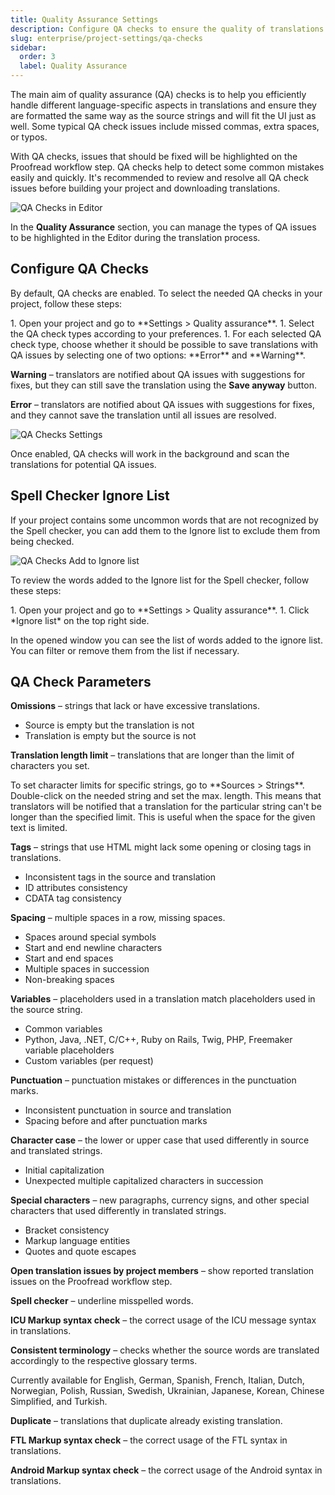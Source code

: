 ```yaml
---
title: Quality Assurance Settings
description: Configure QA checks to ensure the quality of translations
slug: enterprise/project-settings/qa-checks
sidebar:
  order: 3
  label: Quality Assurance
---
```



The main aim of quality assurance (QA) checks is to help you efficiently handle different language-specific aspects in translations and ensure they are formatted the same way as the source strings and will fit the UI just as well. Some typical QA check issues include missed commas, extra spaces, or typos.

With QA checks, issues that should be fixed will be highlighted on the Proofread workflow step. QA checks help to detect some common mistakes easily and quickly. It's recommended to review and resolve all QA check issues before building your project and downloading translations.

<Image src={qaChecksInEditor} alt="QA Checks in Editor" />

In the **Quality Assurance** section, you can manage the types of QA issues to be highlighted in the Editor during the translation process.

## Configure QA Checks

By default, QA checks are enabled. To select the needed QA checks in your project, follow these steps:

<Steps>
  1. Open your project and go to **Settings > Quality assurance**.
  1. Select the QA check types according to your preferences.
  1. For each selected QA check type, choose whether it should be possible to save translations with QA issues by selecting one of two options: **Error** and **Warning**.
</Steps>

**Warning** &ndash; translators are notified about QA issues with suggestions for fixes, but they can still save the translation using the **Save anyway** button.

**Error** &ndash; translators are notified about QA issues with suggestions for fixes, and they cannot save the translation until all issues are resolved.

<Image src={qaChecksSettings} alt="QA Checks Settings" />

Once enabled, QA checks will work in the background and scan the translations for potential QA issues.

<LinkCard
  title="Custom Quality Assurance Checks"
  description="Learn how to create custom QA checks."
  href="/enterprise/custom-qa-checks/"
/>

## Spell Checker Ignore List

If your project contains some uncommon words that are not recognized by the Spell checker, you can add them to the Ignore list to exclude them from being checked.

<Image src={qaChecksAddToIgnoreList} alt="QA Checks Add to Ignore list" />

To review the words added to the Ignore list for the Spell checker, follow these steps:

<Steps>
  1. Open your project and go to **Settings > Quality assurance**.
  1. Click *Ignore list* on the top right side.
</Steps>

In the opened window you can see the list of words added to the ignore list. You can filter or remove them from the list if necessary.

## QA Check Parameters

**Omissions** &ndash; strings that lack or have excessive translations.

- Source is empty but the translation is not
- Translation is empty but the source is not

**Translation length limit** &ndash; translations that are longer than the limit of characters you set.

<Aside type="tip">
  To set character limits for specific strings, go to **Sources > Strings**. Double-click on the needed string and set the max. length. This means that translators will be notified that a translation for the particular string can't be longer than the specified limit. This is useful when the space for the given text is limited.
</Aside>

**Tags** &ndash; strings that use HTML might lack some opening or closing tags in translations.

- Inconsistent tags in the source and translation
- ID attributes consistency
- CDATA tag consistency

**Spacing** &ndash; multiple spaces in a row, missing spaces.

- Spaces around special symbols
- Start and end newline characters
- Start and end spaces
- Multiple spaces in succession
- Non-breaking spaces

**Variables** &ndash; placeholders used in a translation match placeholders used in the source string.

- Common variables
- Python, Java, .NET, C/C++, Ruby on Rails, Twig, PHP, Freemaker variable placeholders
- Custom variables (per request)

**Punctuation** &ndash; punctuation mistakes or differences in the punctuation marks.

- Inconsistent punctuation in source and translation
- Spacing before and after punctuation marks

**Character case** &ndash; the lower or upper case that used differently in source and translated strings.

- Initial capitalization
- Unexpected multiple capitalized characters in succession

**Special characters** &ndash; new paragraphs, currency signs, and other special characters that used differently in translated strings.

- Bracket consistency
- Markup language entities
- Quotes and quote escapes

**Open translation issues by project members** &ndash; show reported translation issues on the Proofread workflow step.

**Spell checker** &ndash; underline misspelled words.

**ICU Markup syntax check** &ndash; the correct usage of the ICU message syntax in translations.

**Consistent terminology** &ndash; checks whether the source words are translated accordingly to the respective glossary terms.

<Aside type="caution" title="Limitations">
  Currently available for English, German, Spanish, French, Italian, Dutch, Norwegian, Polish, Russian, Swedish, Ukrainian, Japanese, Korean, Chinese Simplified, and Turkish.
</Aside>

**Duplicate** &ndash; translations that duplicate already existing translation.

**FTL Markup syntax check** &ndash; the correct usage of the FTL syntax in translations.

**Android Markup syntax check** &ndash; the correct usage of the Android syntax in translations.
